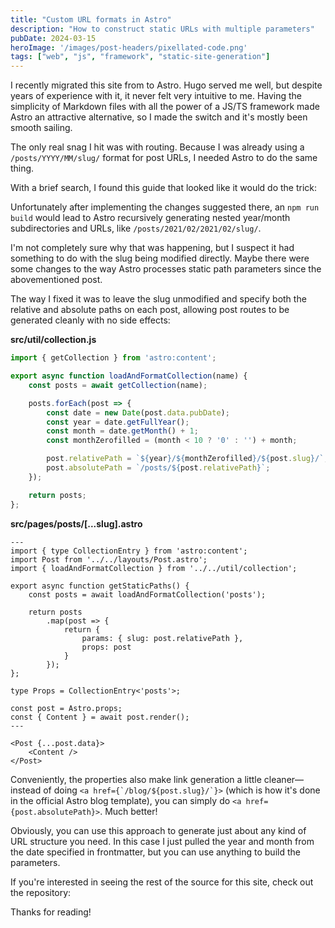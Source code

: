 ```yaml
---
title: "Custom URL formats in Astro"
description: "How to construct static URLs with multiple parameters"
pubDate: 2024-03-15
heroImage: '/images/post-headers/pixellated-code.png'
tags: ["web", "js", "framework", "static-site-generation"]
---
```


I recently migrated this site from <ExternalLink url="https://gohugo.io/" label="Hugo" /> to <ExternalLink url="https://astro.build/">Astro</ExternalLink>. Hugo served me well, but despite years of experience with it, it never felt very intuitive to me. Having the simplicity of Markdown files with all the power of a JS/TS framework made Astro an attractive alternative, so I made the switch and it's mostly been smooth sailing.

The only real snag I hit was with routing. Because I was already using a `/posts/YYYY/MM/slug/` format for post URLs, I needed Astro to do the same thing.

With a brief search, I found this guide that looked like it would do the trick:

<OpenGraphSummary url="https://humanwhocodes.com/blog/2023/03/astro-jekyll-blog-post-url/" />

Unfortunately after implementing the changes suggested there, an `npm run build` would lead to Astro recursively generating nested year/month subdirectories and URLs, like `/posts/2021/02/2021/02/slug/`.

I'm not completely sure why that was happening, but I suspect it had something to do with the slug being modified directly. Maybe there were some changes to the way Astro processes static path parameters since the abovementioned post.

The way I fixed it was to leave the slug unmodified and specify both the relative and absolute paths on each post, allowing post routes to be generated cleanly with no side effects:

**src/util/collection.js**
```js
import { getCollection } from 'astro:content';

export async function loadAndFormatCollection(name) {
    const posts = await getCollection(name);

    posts.forEach(post => {
        const date = new Date(post.data.pubDate);
        const year = date.getFullYear();
        const month = date.getMonth() + 1;
        const monthZerofilled = (month < 10 ? '0' : '') + month;

        post.relativePath = `${year}/${monthZerofilled}/${post.slug}/`;
        post.absolutePath = `/posts/${post.relativePath}`;
    });

    return posts;
};
```

**src/pages/posts/[...slug].astro**
```astro
---
import { type CollectionEntry } from 'astro:content';
import Post from '../../layouts/Post.astro';
import { loadAndFormatCollection } from '../../util/collection';

export async function getStaticPaths() {
    const posts = await loadAndFormatCollection('posts');

    return posts
        .map(post => {
            return {
                params: { slug: post.relativePath },
                props: post
            }
        });
};

type Props = CollectionEntry<'posts'>;

const post = Astro.props;
const { Content } = await post.render();
---

<Post {...post.data}>
    <Content />
</Post>
```

Conveniently, the properties also make link generation a little cleaner—instead of doing ``<a href={`/blog/${post.slug}/`}>`` (which is how it's done in the official Astro blog template), you can simply do `<a href={post.absolutePath}>`. Much better!

Obviously, you can use this approach to generate just about any kind of URL structure you need. In this case I just pulled the year and month from the date specified in frontmatter, but you can use anything to build the parameters.

If you're interested in seeing the rest of the source for this site, check out the repository:

<OpenGraphSummary url="https://github.com/Riari/rick.me.uk" />

Thanks for reading!